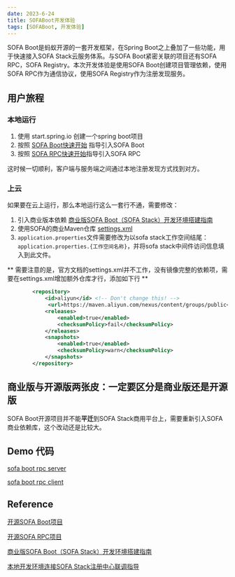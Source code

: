 ```yaml
---
date: 2023-6-24
title: SOFABoot开发体验
tags: [SOFABoot, 开发体验]
---
```


SOFA Boot是蚂蚁开源的一套开发框架，在Spring Boot之上叠加了一些功能，用于快速接入SOFA Stack云服务体系。与SOFA Boot紧密关联的项目还有SOFA RPC，SOFA Registry。本次开发体验是使用SOFA Boot创建项目管理依赖，使用SOFA RPC作为通信协议，使用SOFA Registry作为注册发现服务。

## 用户旅程

### 本地运行

1. 使用 start.spring.io 创建一个spring boot项目
2. 按照 [SOFA Boot快速开始](https://www.sofastack.tech/projects/sofa-boot/quick-start/) 指导引入SOFA Boot
3. 按照 [SOFA RPC快速开始](https://www.sofastack.tech/projects/sofa-rpc/getting-started-with-sofa-boot/)指导引入SOFA RPC

这时候一切顺利，客户端与服务端之间通过本地注册发现方式找到对方。

### 上云

如果要在云上运行，那么本地运行这么一套行不通，需要修改：

1. 引入商业版本依赖 [商业版SOFA Boot（SOFA Stack）开发环境搭建指南](https://help.aliyun.com/document_detail/310983.html)
2. 使用SOFA的商业Maven仓库 [settings.xml](https://gw.alipayobjects.com/os/bmw-prod/ecd6bc11-b67f-4acc-89df-63a6e83e7f8e.xml?spm=a2c4g.133192.0.0.2491778f9Zj64T&file=ecd6bc11-b67f-4acc-89df-63a6e83e7f8e.xml)
3. `application.properties`文件需要修改为以sofa stack工作空间结尾：`application.properties.{工作空间名称}`，并将sofa stack中间件访问信息填入到此文件。

** 需要注意的是，官方文档的settings.xml并不工作，没有镜像完整的依赖项，需要在settings.xml增加额外仓库才行，添加如下行 **

```xml
        <repository>
            <id>aliyun</id> <!-- Don't change this! -->
             <url>https://maven.aliyun.com/nexus/content/groups/public</url>
            <releases>
                <enabled>true</enabled>
                <checksumPolicy>fail</checksumPolicy>
            </releases>
            <snapshots>
                <enabled>true</enabled>
                <checksumPolicy>warn</checksumPolicy>
            </snapshots>
        </repository>
```

## 商业版与开源版两张皮：一定要区分是商业版还是开源版

SOFA Boot开源项目并不能**平迁**到SOFA Stack商用平台上，需要重新引入SOFA商业依赖库，这个改动还是比较大。

## Demo 代码

[sofa boot rpc server](https://github.com/maoxuepeng/sofabootdemo-server)

[sofa boot rpc client](https://github.com/maoxuepeng/sofabootdemo-client)

## Reference

[开源SOFA Boot项目](https://www.sofastack.tech/projects/sofa-boot/overview/)

[开源SOFA RPC项目](https://www.sofastack.tech/projects/sofa-rpc/overview/)

[商业版SOFA Boot（SOFA Stack）开发环境搭建指南](https://help.aliyun.com/document_detail/310983.html)

[本地开发环境连接SOFA Stack注册中心联调指导](https://help.aliyun.com/document_detail/149866.html)

